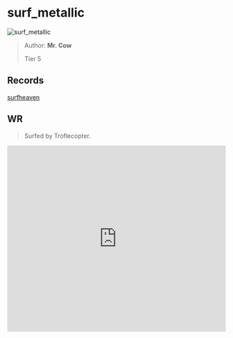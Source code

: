 
# surf_metallic

![surf_metallic](https://raw.githubusercontent.com/Sayt123/SurfMapPics/Maps-and-bonuses/csgo/surf_metallic.jpg)

> Author: **Mr. Cow**
>
> Tier 5

## Records

[surfheaven](https://surfheaven.eu/map/surf_metallic)

## WR

> Surfed by Troflecopter.

<iframe
width="100%"
height="430"
src="https://www.youtube.com/embed/V_m43u1QgAg"
frameborder="0"
allow="accelerometer; autoplay; clipboard-write; encrypted-media; gyroscope; picture-in-picture"
allowFullScreen
/>

```md

[Surf Timer] - 69420 finished in 01:34:81 (WR -00:02:26). Improving by 00:05:83
[Surf Timer] - 69420 beat the map record! Rank: 1/393


```
                